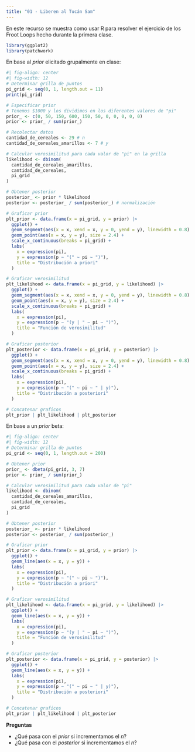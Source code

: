 ```yaml
---
title: "01 - Liberen al Tucán Sam"
---
```


En este recurso se muestra como usar R para resolver el ejercicio de los Froot Loops hecho durante
la primera clase.

```r
library(ggplot2)
library(patchwork)
```

En base al _prior_ elicitado grupalmente en clase:

```r
#| fig-align: center
#| fig-width: 12
# Determinar grilla de puntos
pi_grid <- seq(0, 1, length.out = 11)
print(pi_grid)

# Especificar prior
# Tenemos $1000 y los dividimos en los diferentes valores de "pi"
prior_ <- c(0, 50, 150, 600, 150, 50, 0, 0, 0, 0, 0)
prior <- prior_ / sum(prior_)

# Recolectar datos
cantidad_de_cereales <- 29 # n
cantidad_de_cereales_amarillos <- 7 # y

# Calcular verosimilitud para cada valor de "pi" en la grilla
likelihood <- dbinom(
  cantidad_de_cereales_amarillos,
  cantidad_de_cereales,
  pi_grid
)

# Obtener posterior
posterior_ <- prior * likelihood
posterior <- posterior_ / sum(posterior_) # normalización

# Graficar prior
plt_prior <- data.frame(x = pi_grid, y = prior) |>
  ggplot() +
  geom_segment(aes(x = x, xend = x, y = 0, yend = y), linewidth = 0.8) +
  geom_point(aes(x = x, y = y), size = 2.4) +
  scale_x_continuous(breaks = pi_grid) +
  labs(
    x = expression(pi),
    y = expression(p ~ "(" ~ pi ~ ")"),
    title = "Distribución a priori"
  )

# Graficar verosimilitud
plt_likelihood <- data.frame(x = pi_grid, y = likelihood) |>
  ggplot() +
  geom_segment(aes(x = x, xend = x, y = 0, yend = y), linewidth = 0.8) +
  geom_point(aes(x = x, y = y), size = 2.4) +
  scale_x_continuous(breaks = pi_grid) +
  labs(
    x = expression(pi),
    y = expression(p ~ "(y | " ~ pi ~ ")"),
    title = "Función de verosimilitud"
  )

# Graficar posterior
plt_posterior <- data.frame(x = pi_grid, y = posterior) |>
  ggplot() +
  geom_segment(aes(x = x, xend = x, y = 0, yend = y), linewidth = 0.8) +
  geom_point(aes(x = x, y = y), size = 2.4) +
  scale_x_continuous(breaks = pi_grid) +
  labs(
    x = expression(pi),
    y = expression(p ~ "(" ~ pi ~ " | y)"),
    title = "Distribución a posteriori"
  )

# Concatenar graficos
plt_prior | plt_likelihood | plt_posterior
```

En base a un _prior_ beta:

```r
#| fig-align: center
#| fig-width: 12
# Determinar grilla de puntos
pi_grid <- seq(0, 1, length.out = 200)

# Obtener prior
prior_ <- dbeta(pi_grid, 3, 7)
prior <- prior_ / sum(prior_)

# Calcular verosimilitud para cada valor de "pi"
likelihood <- dbinom(
  cantidad_de_cereales_amarillos,
  cantidad_de_cereales,
  pi_grid
)

# Obtener posterior
posterior_ <- prior * likelihood
posterior <- posterior_ / sum(posterior_)

# Graficar prior
plt_prior <- data.frame(x = pi_grid, y = prior) |>
  ggplot() +
  geom_line(aes(x = x, y = y)) +
  labs(
    x = expression(pi),
    y = expression(p ~ "(" ~ pi ~ ")"),
    title = "Distribución a priori"
  )

# Graficar verosimilitud
plt_likelihood <- data.frame(x = pi_grid, y = likelihood) |>
  ggplot() +
  geom_line(aes(x = x, y = y)) +
  labs(
    x = expression(pi),
    y = expression(p ~ "(y | " ~ pi ~ ")"),
    title = "Función de verosimilitud"
  )

# Graficar posterior
plt_posterior <- data.frame(x = pi_grid, y = posterior) |>
  ggplot() +
  geom_line(aes(x = x, y = y)) +
  labs(
    x = expression(pi),
    y = expression(p ~ "(" ~ pi ~ " | y)"), 
    title = "Distribución a posteriori"
  )

# Concatenar graficos
plt_prior | plt_likelihood | plt_posterior
```

**Preguntas**

* ¿Qué pasa con el _prior_ si incrementamos el $n$?
* ¿Qué pasa con el _posterior_ si incrementamos el $n$?
